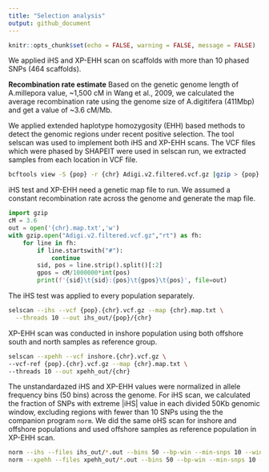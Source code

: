```yaml
---
title: "Selection analysis"
output: github_document
---
```


```r
knitr::opts_chunk$set(echo = FALSE, warning = FALSE, message = FALSE)
```

We applied iHS and XP-EHH scan on scaffolds with more than 10 phased SNPs (464 scaffolds).

**Recombination rate estimate**
Based on the genetic genome length of A.millepora value, ~1,500 cM in Wang et al., 2009, we calculated the average recombination rate using the genome size of A.digitifera (411Mbp) and get a value of ~3.6 cM/Mb.

We applied extended haplotype homozygosity (EHH) based methods to detect the genomic regions under recent positive selection. The tool selscan was used to implement both iHS and XP-EHH scans. The VCF files which were phased by SHAPEIT were used in selscan run, we extracted samples from each location in VCF file.

```bash
bcftools view -S {pop} -r {chr} Adigi.v2.filtered.vcf.gz |gzip > {pop}.{chr}.vcf.gz
```

iHS test and XP-EHH need a genetic map file to run. We assumed a constant recombination rate across the genome and generate the map file.

```python
import gzip
cM = 3.6
out = open('{chr}.map.txt','w')
with gzip.open("Adigi.v2.filtered.vcf.gz","rt") as fh:
    for line in fh:
        if line.startswith("#"):
            continue
        sid, pos = line.strip().split()[:2]
        gpos = cM/1000000*int(pos)
        print(f'{sid}\t{sid}:{pos}\t{gpos}\t{pos}', file=out)
```

The iHS test was applied to every population separately.

```bash
selscan --ihs --vcf {pop}.{chr}.vcf.gz --map {chr}.map.txt \
  --threads 10 --out ihs_out/{pop}/{chr}
```

XP-EHH scan was conducted in inshore population using both offshore south and north samples as reference group.
```bash
selscan --xpehh --vcf inshore.{chr}.vcf.gz \
--vcf-ref {pop}.{chr}.vcf.gz --map {chr}.map.txt \
--threads 10 --out xpehh_out/{chr}
```

The unstandardazed iHS and XP-EHH values were normalized in allele frequency bins (50 bins) across the genome. For iHS scan, we calculated the fraction of SNPs with extreme |iHS| value in each divided 50Kb genomic window, excluding regions with fewer than 10 SNPs using the the companion program `norm`. We did the same oHS scan for inshore and offshore 
populations and used offshore samples as reference population in XP-EHH scan.

```bash
norm --ihs --files ihs_out/*.out --bins 50 --bp-win --min-snps 10 --winsize 50000
norm --xpehh --files xpehh_out/*.out --bins 50 --bp-win --min-snps 10 --winsize 50000
```






